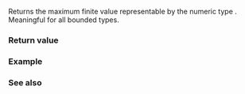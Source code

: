 {{cpp/types/numeric_limits/title|max}}
{{cpp/types/numeric_limits/navbar}}
{{dcl begin}}
{{dcl header|limits}}
{{dcl rev multi|until1=c++11
|dcl1=
static T max() throw();
|dcl2=
static constexpr T max() noexcept;
}}
{{dcl end}}

Returns the maximum finite value representable by the numeric type {{tt|T}}. Meaningful for all bounded types.

===Return value===
{{dsc begin}}
{{dsc hitem|{{tt|T}}|{{c|std::numeric_limits&lt;T&gt;::max()}}}}
{{dsc|{{c/core|/* non-specialized */}}|{{c|T()}}}}
{{dsc|{{c/core|bool}}|{{c|true}}}}
{{dsc|{{c/core|char}}|{{c|CHAR_MAX}}}}
{{dsc|{{c/core|signed char}}|{{c|SCHAR_MAX}}}}
{{dsc|{{c/core|unsigned char}}|{{c|UCHAR_MAX}}}}
{{dsc|{{c/core|wchar_t}}|{{c|WCHAR_MAX}}}}
{{dsc|{{c/core|char8_t}} {{mark since c++20}}|{{c|UCHAR_MAX}}}}
{{dsc|{{c/core|char16_t}} {{mark since c++11}}|{{c|UINT_LEAST16_MAX}}}}
{{dsc|{{c/core|char32_t}} {{mark since c++11}}|{{c|UINT_LEAST32_MAX}}}}
{{dsc|{{c/core|short}}|{{c|SHRT_MAX}}}}
{{dsc|{{c/core|unsigned short}}|{{c|USHRT_MAX}}}}
{{dsc|{{c/core|int}}|{{c|INT_MAX}}}}
{{dsc|{{c/core|unsigned int}}|{{c|UINT_MAX}}}}
{{dsc|{{c/core|long}}|{{c|LONG_MAX}}}}
{{dsc|{{c/core|unsigned long}}|{{c|ULONG_MAX}}}}
{{dsc|{{c/core|long long}} {{mark since c++11}}|{{c|LLONG_MAX}}}}
{{dsc|{{c/core|unsigned long long}} {{mark since c++11}}|{{c|ULLONG_MAX}}}}
{{dsc|{{c/core|float}}|{{c|FLT_MAX}}}}
{{dsc|{{c/core|double}}|{{c|DBL_MAX}}}}
{{dsc|{{c/core|long double}}|{{c|LDBL_MAX}}}}
{{dsc end}}

===Example===
{{example
|Demonstrates the use of {{tt|max()}} with some fundamental types and some standard library typedefs (the output is system-specific):
|code=
#include &lt;boost/type_index.hpp&gt;
#include &lt;cstddef&gt;
#include &lt;iomanip&gt;
#include &lt;iostream&gt;
#include &lt;limits&gt;
#include &lt;type_traits&gt;

template&lt;typename T&gt;
void print_max_value_of()
{
    constexpr T max{std::numeric_limits&lt;T&gt;::max()};

    std::cout &lt;&lt; std::setw(16) &lt;&lt; boost::typeindex::type_id&lt;T&gt;() &lt;&lt; ": ";
    if constexpr (std::is_floating_point_v&lt;T&gt;)
        std::cout &lt;&lt; std::defaultfloat &lt;&lt; max &lt;&lt; " = " &lt;&lt; std::hexfloat &lt;&lt; max &lt;&lt; '\n';
    else
    {
        constexpr auto m{static_cast&lt;unsigned long long&gt;(max)};
        std::cout &lt;&lt; std::dec &lt;&lt; m &lt;&lt; " = " &lt;&lt; std::hex &lt;&lt; m &lt;&lt; '\n';
    }
}

int main()
{
    std::cout &lt;&lt; std::showbase;

    print_max_value_of&lt;bool&gt;();
    print_max_value_of&lt;short&gt;();
    print_max_value_of&lt;int&gt;();
    print_max_value_of&lt;std::streamsize&gt;();
    print_max_value_of&lt;std::size_t&gt;();
    print_max_value_of&lt;char&gt;();
    print_max_value_of&lt;char16_t&gt;();
    print_max_value_of&lt;wchar_t&gt;();
    print_max_value_of&lt;float&gt;();
    print_max_value_of&lt;double&gt;();
    print_max_value_of&lt;long double&gt;();
}
|p=true
|output=&lt;nowiki/&gt;
            bool: 1 = 0x1
           short: 32767 = 0x7fff
             int: 2147483647 = 0x7fffffff
            long: 9223372036854775807 = 0x7fffffffffffffff
   unsigned long: 18446744073709551615 = 0xffffffffffffffff
            char: 127 = 0x7f
        char16_t: 65535 = 0xffff
         wchar_t: 2147483647 = 0x7fffffff
           float: 3.40282e+38 = 0x1.fffffep+127
          double: 1.79769e+308 = 0x1.fffffffffffffp+1023
     long double: 1.18973e+4932 = 0xf.fffffffffffffffp+16380
}}

===See also===
{{dsc begin}}
{{dsc inc|cpp/types/numeric_limits/dsc lowest}}
{{dsc inc|cpp/types/numeric_limits/dsc min}}
{{dsc end}}

{{langlinks|de|es|fr|it|ja|pt|ru|zh}}